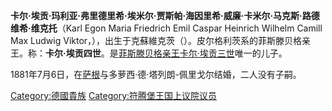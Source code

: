 {{expand|time=2015-04-13T08:32:54+00:00}}
{{unreferenced|time=2015-04-13T08:32:54+00:00}}
'''卡尔·埃贡·玛利亚·弗里德里希·埃米尔·贾斯帕·海因里希·威廉·卡米尔·马克斯·路德维希·维克托'''（Karl Egon Maria Friedrich Emil Caspar Heinrich Wilhelm Camill Max Ludwig Viktor，{{bd|1852年|8月25日|1896年|11月27日}}），出生于克蘇維克茨（{{lang-de|Kruschowitz}}）。皮尔格利茨系的菲斯滕贝格亲王。称：'''卡尔·埃贡四世'''。是[[菲斯滕贝格统治者列表|菲斯滕贝格亲王]][[卡尔·埃贡三世_(菲斯滕贝格)|卡尔·埃贡三世]]唯一的儿子。

1881年7月6日，在[[萨根|萨根]]与多萝西·德·塔列朗-佩里戈尔结婚，二人没有子嗣。

{{s-start}}
{{S-pre}}
{{S-bef||before=[[卡尔·埃贡三世_(菲斯滕贝格)|卡尔·埃贡三世]]}}
{{S-tul|title=[[菲斯滕贝格统治者列表|菲斯滕贝格-皮尔格利茨亲王]]|years=1892年－1896年}}
{{s-aft|after=[[马克西米利安·埃贡二世_(菲斯滕贝格)|马克西米利安·埃贡二世]]}}
{{End}}

[[Category:德國貴族|Category:德國貴族]]
[[Category:符腾堡王国上议院议员|Category:符腾堡王国上议院议员]]